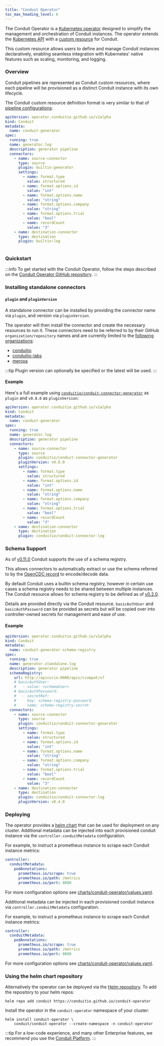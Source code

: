 ```yaml
---
title: "Conduit Operator"
toc_max_heading_level: 6
---
```


The Conduit Operator is a [Kubernetes operator](https://kubernetes.io/docs/concepts/extend-kubernetes/operator/) designed to simplify the management and orchestration of Conduit instances. The operator extends the [Kubernetes API](https://kubernetes.io/docs/concepts/overview/kubernetes-api/) with a [custom resource](https://kubernetes.io/docs/concepts/extend-kubernetes/api-extension/custom-resources/) for Conduit. 

This custom resource allows users to define and manage Conduit instances declaratively, enabling seamless integration with Kubernetes' native features such as scaling, monitoring, and logging.

### Overview

Conduit pipelines are represented as Conduit custom resources, where each pipeline will be provisioned 
as a distinct Conduit instance with its own lifecycle. 

The Conduit custom resource definition format is very similar to that of [pipeline configurations](/docs/using/pipelines/configuration-file):

```yaml
apiVersion: operator.conduitio.github.io/v1alpha
kind: Conduit
metadata:
  name: conduit-generator
spec:
  running: true
  name: generator.log
  description: generator pipeline
  connectors:
    - name: source-connector
      type: source
      plugin: builtin:generator
      settings:
        - name: format.type
          value: structured
        - name: format.options.id
          value: "int"
        - name: format.options.name
          value: "string"
        - name: format.options.company
          value: "string"
        - name: format.options.trial
          value: "bool"
        - name: recordCount
          value: "3"
    - name: destination-connector
      type: destination
      plugin: builtin:log
      
```

### Quickstart

:::info
To get started with the Conduit Operator, follow the steps described on the [Conduit Operator GitHub repository](https://github.com/ConduitIO/conduit-operator?tab=readme-ov-file#quickstart).
:::

### Installing standalone connectors

#### `plugin` and `pluginVersion`

A standalone connector can be installed by providing the connector name via `plugin`, and version via `pluginVersion`. 

The operator will then install the connector and create the necessary resources to run it. These connectors need to be referred to by their GitHub `organization/repository` names and are currently limited to the [following organizations](https://github.com/ConduitIO/conduit-operator/blob/7321042d1fa1205f3c1e5faf70775184ebafedba/pkg/conduit/plugin.go#L9-L11):

- [conduitio](https://github.com/conduitio)
- [conduitio-labs](https://github.com/conduitio-labs)
- [meroxa](https://github.com/meroxa)


:::tip
Plugin version can optionally be specified or the latest will be used. 
:::

#### Example

Here's a full example using [`conduitio/conduit-connector-generator`](https://github.com/conduitio/conduit-connector-generator) as `plugin` and `v0.8.0` as `pluginVersion`:

```yaml
apiVersion: operator.conduitio.github.io/v1alpha
kind: Conduit
metadata:
  name: conduit-generator
spec:
  running: true
  name: generator.log
  description: generator pipeline
  connectors:
    - name: source-connector
      type: source
      plugin: conduitio/conduit-connector-generator
      pluginVersion: v0.8.0
      settings:
        - name: format.type
          value: structured
        - name: format.options.id
          value: "int"
        - name: format.options.name
          value: "string"
        - name: format.options.company
          value: "string"
        - name: format.options.trial
          value: "bool"
        - name: recordCount
          value: "3"
    - name: destination-connector
      type: destination
      plugin: conduitio/conduit-connector-log
```

### Schema Support

As of [v0.11.0](/changelog/2024-08-19-conduit-0-11-0-release) Conduit supports the use of a schema registry. 

This allows connectors to automatically extract or use the schema referred to by the [OpenCDC record](/docs/using/opencdc-record) to encode/decode data. 

By default Conduit uses a builtin schema registry, however in certain use cases a schema registry needs to be shared between multiple instances. The Conduit resource allows for schema registry to be defined as of [v0.2.0](https://github.com/ConduitIO/conduit-operator/releases/tag/v0.0.2).

Details are provided directly via the Conduit resource. `basicAuthUser` and `basicAuthPassword` can be provided as secrets but will be copied over into controller-owned secrets for management and ease of use.

#### Example

```yaml
apiVersion: operator.conduitio.github.io/v1alpha
kind: Conduit
metadata:
  name: conduit-generator-schema-registry
spec:
  running: true
  name: generator.standalone.log
  description: generator pipeline
  schemaRegistry:
    url: http://apicurio:8080/apis/ccompat/v7
    # basicAuthUser:
    #   - value: <schemaUser>
    # basicAuthPassword:
    #   - secretRef:
    #     key: schema-registry-password
    #     name: schema-registry-secret
  connectors:
    - name: source-connector
      type: source
      plugin: conduitio/conduit-connector-generator
      settings:
        - name: format.type
          value: structured
        - name: format.options.id
          value: "int"
        - name: format.options.name
          value: "string"
        - name: format.options.company
          value: "string"
        - name: format.options.trial
          value: "bool"
        - name: recordCount
          value: "3"
    - name: destination-connector
      type: destination
      plugin: conduitio/conduit-connector-log
      pluginVersion: v0.4.0
```

### Deploying

The operator provides a [helm chart](https://github.com/ConduitIO/conduit-operator/blob/main/charts/conduit-operator) that can be used for deployment on any cluster. Additional metadata can be injected into each provisioned conduit instance via the `controller.conduitMetadata` configuration.

For example, to instruct a prometheus instance to scrape each Conduit instance metrics:

```yaml
controller:
  conduitMetadata:
    podAnnotations:
      prometheus.io/scrape: true
      prometheus.io/path: /metrics
      prometheus.io/port: 8080
```

For more configuration options see [charts/conduit-operator/values.yaml](https://github.com/ConduitIO/conduit-operator/blob/main/charts/conduit-operator/values.yaml).

Additional metadata can be injected in each provisioned conduit instance via `controller.conduitMetadata` configuration. 

For example, to instruct a prometheus instance to scrape each Conduit instance metrics:

```yaml
controller:
  conduitMetadata:
    podAnnotations:
      prometheus.io/scrape: true
      prometheus.io/path: /metrics
      prometheus.io/port: 8080
```

For more configuration options see [charts/conduit-operator/values.yaml](https://github.com/ConduitIO/conduit-operator/blob/main/charts/conduit-operator/values.yaml).

### Using the helm chart repository

Alternatively the operator can be deployed via the [Helm repository](https://helm.sh/docs/topics/chart_repository/). To add the repository to your helm repos:

```shell
helm repo add conduit https://conduitio.github.io/conduit-operator
```

Install the operator in the `conduit-operator` namespace of your cluster:

```shell
helm install conduit-operator \
    conduit/conduit-operator --create-namespace -n conduit-operator
```

:::tip
For a low-code experience, and many other Enterprise features, we recommend you use the [Conduit Platform](https://meroxa.io).
:::

